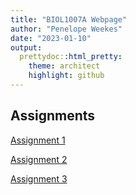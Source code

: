 ```yaml
---
title: "BIOL1007A Webpage"
author: "Penelope Weekes"
date: "2023-01-10"
output: 
  prettydoc::html_pretty:
    theme: architect
    highlight: github
---
```


## Assignments
[Assignment 1](assignment1.html)  

[Assignment 2](assignment2.html)

[Assignment 3](assignment3.html)